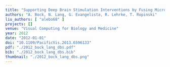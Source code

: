 ---
title: "Supporting Deep Brain Stimulation Interventions by Fusing Microelectrode Recordings with Imaging Data"
authors: "A. Bock, N. Lang, G. Evangelista, R. Lehrke, T. Ropinski"
liu_authors: [ "alebo68" ]
projects: []
venue: "Visual Computing for Biology and Medicine"
year: 2012
date: "2012-01-01"
doi: "10.1109/PacificVis.2013.6596133"
pdf: "./2012_bock_lang_dbs.pdf"
bib: "./2012_bock_lang_dbs.bib"
thumbnail: "./2012_bock_lang_dbs.png"
---
